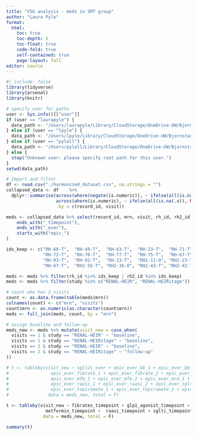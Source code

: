 ```yaml
---
title: "VSG analysis - meds in SMT group"
author: "Laura Pyle"
format:
  html:
    toc: true
    toc-depth: 5
    toc-float: true
    code-fold: true
    self-contained: true
    page-layout: full
editor: source
---
```



```r
#| include: false
library(tidyverse)
library(arsenal)
library(knitr)

# specify user for paths
user <- Sys.info()[["user"]]
if (user == "laurapyle") {
  data_path <- "/Users/laurapyle/Library/CloudStorage/OneDrive-UW/Bjornstad/Biostatistics Core Shared Drive/Data Harmonization/Data Clean"
} else if (user == "lpyle") {
  data_path <- "/Users/lpyle/Library/CloudStorage/OneDrive-UW/Bjornstad/Biostatistics Core Shared Drive/Data Harmonization/Data Clean"
} else if (user == "pylell") {
  data_path <- "/Users/pylell/Library/CloudStorage/OneDrive-UW/Bjornstad/Biostatistics Core Shared Drive/Data Harmonization/Data Clean"
} else {
  stop("Unknown user: please specify root path for this user.")
}
setwd(data_path)

# Import and filter
df <- read.csv("./harmonized_dataset.csv", na.strings = "")
collapsed_data <- df	%>%
  dplyr::summarise(across(where(negate(is.numeric)), ~ ifelse(all(is.na(.x)), NA_character_, first(na.omit(.x)))),
                   across(where(is.numeric), ~ ifelse(all(is.na(.x)), NA_real_, first(na.omit(.x)))),
                   .by = c(record_id, visit))

meds <- collapsed_data %>% select(record_id, mrn, visit, rh_id, rh2_id, study,
    ends_with("_timepoint"),
    ends_with("_ever"),
    starts_with("epic_")
)

ids_keep <- c("RH-68-T",  "RH-49-T",  "RH-63-T",  "RH-23-T",  "RH-71-T",  "RH-62-T",  "RH-50-T",  "RH-74-T",
              "RH-72-T",  "RH-76-T",  "RH-77-T",  "RH-75-T",  "RH-67-T",  "RH2-51-T", "RH2-53-T", "RH2-07-O",
              "RH-93-T",  "RH-91-T",  "RH-23-T",  "RH2-11-O", "RH2-23-T", "RH2-22-T", "RH2-38-T", "RH2-21-T",
              "RH-67-T",  "RH2-55-T", "RH2-36-O", "RH2-43-T", "RH2-42-T")

meds <- meds %>% filter(rh_id %in% ids_keep | rh2_id %in% ids_keep)
meds <- meds %>% filter(study %in% c("RENAL-HEIR", "RENAL-HEIRitage"))

# count who has 2 visits
count <- as.data.frame(table(meds$mrn))
colnames(count) <- c("mrn", "visits")
count$mrn <- as.numeric(as.character(count$mrn))
meds <- full_join(meds, count, by = "mrn")

# assign baseline and follow-up
meds_new <- meds %>% mutate(visit_new = case_when(
  visits == 1 & study == "RENAL-HEIR" ~ "baseline",
  visits == 1 & study == "RENAL-HEIRitage" ~ "baseline",
  visits == 2 & study == "RENAL-HEIR" ~ "baseline",
  visits == 2 & study == "RENAL-HEIRitage" ~ "follow-up"
))
```

```r
# t <- tableby(visit_new ~ sglt2i_ever + epic_ever_bb_1 + epic_ever_bb_2 + epic_ever_ccb_1 + epic_ever_ccb_2 + epic_ever_diuretic_1 + epic_ever_diuretics_2 + 
#                epic_ever_fibrate_1 + epic_ever_fibrate_2 + epic_ever_glp1ra_1 + epic_ever_glp1ra_2 + epic_ever_insulin_1 + epic_ever_insulin_2 +
#                epic_ever_mfm_1 + epic_ever_mfm_2 + epic_ever_mra_1 + epic_ever_mra_2 + epic_ever_phentermine_1 + epic_ever_phentermine_2 +
#                epic_ever_raasi_1 + epic_ever_raasi_2 + epic_ever_sglt2i_1 + epic_ever_sglt2i_2 + epic_ever_statin_1 + epic_ever_statin_2 + 
#                epic_ever_topiramate_1 + epic_ever_topiramate_2 + epic_ever_tzd_1 + epic_ever_tzd_2 + epic_ever_uric_1 + epic_ever_uric_2, 
#               data = meds_new, total = F)

t <- tableby(visit_new ~ fibrates_timepoint + glp1_agonist_timepoint +  insulin_med_timepoint +  
               metformin_timepoint +  raasi_timepoint + sglti_timepoint + tzd_timepoint, 
              data = meds_new, total = F)
```

```r
summary(t)
```
